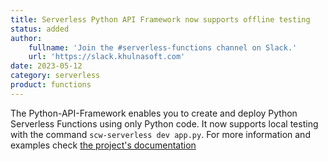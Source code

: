 ```yaml
---
title: Serverless Python API Framework now supports offline testing
status: added
author:
    fullname: 'Join the #serverless-functions channel on Slack.'
    url: 'https://slack.khulnasoft.com'
date: 2023-05-12
category: serverless
product: functions
---
```


The Python-API-Framework enables you to create and deploy Python Serverless Functions using only Python code. It now supports local testing with the command `scw-serverless dev app.py`.
For more information and examples check [the project's documentation](https://serverless-api-project.readthedocs.io/en/latest/)

